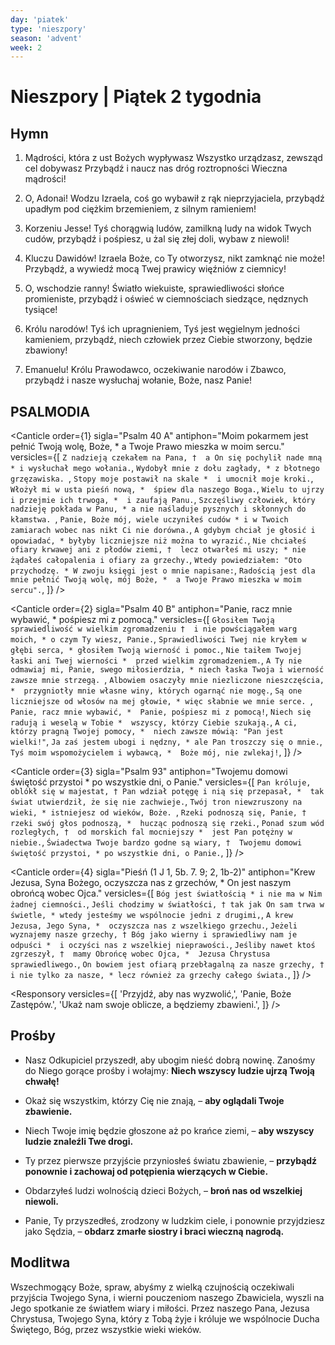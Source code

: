```yaml
---
day: 'piatek'
type: 'nieszpory'
season: 'advent'
week: 2
---
```


# Nieszpory | Piątek 2 tygodnia

<OpeningVersicle />

## Hymn

1. Mądrości, która z ust Bożych wypływasz
   Wszystko urządzasz, zewsząd cel dobywasz
   Przybądź i naucz nas dróg roztropności
   Wieczna mądrości!

2. O, Adonai! Wodzu Izraela,
   coś go wybawił z rąk nieprzyjaciela,
   przybądź upadłym pod ciężkim brzemieniem,
   z silnym ramieniem!

3. Korzeniu Jesse! Tyś chorągwią ludów,
   zamilkną ludy na widok Twych cudów,
   przybądź i pośpiesz, u żal się złej doli,
   wybaw z niewoli!

4. Kluczu Dawidów! Izraela Boże,
   co Ty otworzysz, nikt zamknąć nie może!
   Przybądź, a wywiedź mocą Twej prawicy
   więźniów z ciemnicy!

5. O, wschodzie ranny! Światło wiekuiste,
   sprawiedliwości słońce promieniste,
   przybądź i oświeć w ciemnościach siedzące,
   nędznych tysiące!

6. Królu narodów! Tyś ich upragnieniem,
   Tyś jest węgielnym jedności kamieniem,
   przybądź, niech człowiek przez Ciebie stworzony,
   będzie zbawiony!

7. Emanuelu! Królu Prawodawco,
   oczekiwanie narodów i Zbawco,
   przybądź i nasze wysłuchaj wołanie,
   Boże, nasz Panie!

## PSALMODIA

<Canticle
  order={1}
  sigla="Psalm 40 A"
  antiphon="Moim pokarmem jest pełnić Twoją wolę, Boże, * a Twoje Prawo mieszka w moim sercu."
  versicles={[
    `Z nadzieją czekałem na Pana, † 
a On się pochylił nade mną *
i wysłuchał mego wołania.`,
    `Wydobył mnie z dołu zagłady, *
z błotnego grzęzawiska. `,
    `Stopy moje postawił na skale * 
i umocnił moje kroki.`,
    `Włożył mi w usta pieśń nową, * 
śpiew dla naszego Boga.`,
    `Wielu to ujrzy i przejmie ich trwoga, * 
i zaufają Panu.`,
    `Szczęśliwy człowiek, który nadzieję pokłada w Panu, *
a nie naśladuje pysznych i skłonnych do kłamstwa. `,
    `Panie, Boże mój, wiele uczyniłeś cudów *
i w Twoich zamiarach wobec nas nikt Ci nie dorówna.`,
    `A gdybym chciał je głosić i opowiadać, *
byłyby liczniejsze niż można to wyrazić.`,
    `Nie chciałeś ofiary krwawej ani z płodów ziemi, † 
lecz otwarłeś mi uszy; *
nie żądałeś całopalenia i ofiary za grzechy.`,
    `Wtedy powiedziałem: "Oto przychodzę. *
W zwoju księgi jest o mnie napisane:`,
    `Radością jest dla mnie pełnić Twoją wolę, mój Boże, * 
a Twoje Prawo mieszka w moim sercu".`,
  ]}
/>

<Canticle
  order={2}
  sigla="Psalm 40 B"
  antiphon="Panie, racz mnie wybawić, * pośpiesz mi z pomocą."
  versicles={[
    `Głosiłem Twoją sprawiedliwość w wielkim zgromadzeniu † 
i nie powściągałem warg moich, *
o czym Ty wiesz, Panie.`,
    `Sprawiedliwości Twej nie kryłem w głębi serca, *
głosiłem Twoją wierność i pomoc.`,
    `Nie taiłem Twojej łaski ani Twej wierności * 
przed wielkim zgromadzeniem.`,
    `A Ty nie odmawiaj mi, Panie, swego miłosierdzia, *
niech łaska Twoja i wierność zawsze mnie strzegą. `,
    `Albowiem osaczyły mnie niezliczone nieszczęścia, * 
przygniotły mnie własne winy, których ogarnąć nie mogę.`,
    `Są one liczniejsze od włosów na mej głowie, *
więc słabnie we mnie serce. `,
    `Panie, racz mnie wybawić, * 
Panie, pośpiesz mi z pomocą!`,
    `Niech się radują i weselą w Tobie * 
wszyscy, którzy Ciebie szukają.`,
    `A ci, którzy pragną Twojej pomocy, * 
niech zawsze mówią: "Pan jest wielki!"`,
    `Ja zaś jestem ubogi i nędzny, *
ale Pan troszczy się o mnie.`,
    `Tyś moim wspomożycielem i wybawcą, * 
Boże mój, nie zwlekaj!`,
  ]}
/>

<Canticle
  order={3}
  sigla="Psalm 93"
  antiphon="Twojemu domowi świętość przystoi * po wszystkie dni, o Panie."
  versicles={[
    `Pan króluje, oblókł się w majestat, †
Pan wdział potęgę i nią się przepasał, * 
tak świat utwierdził, że się nie zachwieje.`,
    `Twój tron niewzruszony na wieki, *
istniejesz od wieków, Boże. `,
    `Rzeki podnoszą się, Panie, † 
rzeki swój głos podnoszą, * 
hucząc podnoszą się rzeki.`,
    `Ponad szum wód rozległych, † 
od morskich fal mocniejszy * 
jest Pan potężny w niebie.`,
    `Świadectwa Twoje bardzo godne są wiary, † 
Twojemu domowi świętość przystoi, *
po wszystkie dni, o Panie.`,
  ]}
/>

<Canticle
  order={4}
  sigla="Pieśń (1 J 1, 5b. 7. 9; 2, 1b-2)"
  antiphon="Krew Jezusa, Syna Bożego, oczyszcza nas z grzechów, * On jest naszym obrońcą wobec Ojca."
  versicles={[
    `Bóg jest światłością *
i nie ma w Nim żadnej ciemności.`,
    `Jeśli chodzimy w światłości, †
tak jak On sam trwa w świetle, *
wtedy jesteśmy we wspólnocie jedni z drugimi,`,
    `A krew Jezusa, Jego Syna, * 
oczyszcza nas z wszelkiego grzechu.`,
    `Jeżeli wyznajemy nasze grzechy, †
Bóg jako wierny i sprawiedliwy nam je odpuści * 
i oczyści nas z wszelkiej nieprawości.`,
    `Jeśliby nawet ktoś zgrzeszył, † 
mamy Obrońcę wobec Ojca, * 
Jezusa Chrystusa sprawiedliwego.`,
    `On bowiem jest ofiarą przebłagalną za nasze grzechy, † 
i nie tylko za nasze, *
lecz również za grzechy całego świata.`,
  ]}
/>

<Passage
  sigla="Ap 21.3b-5a"
  passage="Oto mieszkanie Boga z ludźmi. On zamieszka z nimi i będą Jego ludem, a On będzie Bogiem z nimi. On otrze z ich oczu każdą łzę i nie będzie już śmierci ani bólu, ani krzyku, ani cierpienia, bo pierwsze rzeczy przeminęły. Ten, który zasiadał na tronie, powiedział: „Oto wszystko czynię nowe”."
/>

<Responsory
  versicles={[
    'Przyjdź, aby nas wyzwolić,',
    'Panie, Boże Zastępów.',
    'Ukaż nam swoje oblicze, a będziemy zbawieni.',
  ]}
/>

<Magnificat antiphon="Wzejdzie nad Tobą, Jeruzalem, światłość Pana, * i będziesz oglądać Jego chwałę." />

## Prośby

- Nasz Odkupiciel przyszedł, aby ubogim nieść dobrą nowinę. Zanośmy do Niego gorące prośby i wołajmy: **Niech wszyscy ludzie ujrzą Twoją chwałę!**

- Okaż się wszystkim, którzy Cię nie znają, – **aby oglądali Twoje zbawienie.**

- Niech Twoje imię będzie głoszone aż po krańce ziemi, – **aby wszyscy ludzie znaleźli Twe drogi.**

- Ty przez pierwsze przyjście przyniosłeś światu zbawienie, – **przybądź ponownie i zachowaj od potępienia wierzących w Ciebie.**

- Obdarzyłeś ludzi wolnością dzieci Bożych, – **broń nas od wszelkiej niewoli.**

- Panie, Ty przyszedłeś, zrodzony w ludzkim ciele, i ponownie przyjdziesz jako Sędzia, – **obdarz zmarłe siostry i braci wieczną nagrodą.**

<CustomIntercessions />

<KyrieEleison />

<LordsPrayer />

## Modlitwa

Wszechmogący Boże, spraw, abyśmy z wielką czujnością oczekiwali przyjścia Twojego Syna, i wierni pouczeniom naszego Zbawiciela, wyszli na Jego spotkanie ze światłem wiary i miłości. Przez naszego Pana, Jezusa Chrystusa, Twojego Syna, który z Tobą żyje i króluje we wspólnocie Ducha Świętego, Bóg, przez wszystkie wieki wieków.

<Amen />

<BlessingAndConcludingVersicle  />

<SalveRegina />
